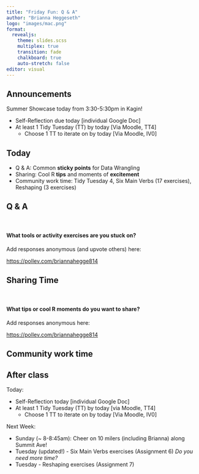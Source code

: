 ```yaml
---
title: "Friday Fun: Q & A"
author: "Brianna Heggeseth"
logo: "images/mac.png"
format: 
  revealjs:
    theme: slides.scss
    multiplex: true
    transition: fade
    chalkboard: true
    auto-stretch: false
editor: visual
---
```


## Announcements {.unnumbered}

Summer Showcase today from 3:30-5:30pm in Kagin!

-   Self-Reflection due today \[individual Google Doc\]
-   At least 1 Tidy Tuesday (TT) by today \[Via Moodle, TT4\]
    -   Choose 1 TT to iterate on by today \[Via Moodle, IV0\]

## Today {.unnumbered}

-   Q & A: Common **sticky points** for Data Wrangling
-   Sharing: Cool R **tips** and moments of **excitement**
-   Community work time: Tidy Tuesday 4, Six Main Verbs (17 exercises), Reshaping (3 exercises)

## Q & A {.unnumbered}

<br>

#### What tools or activity exercises are you stuck on?

Add responses anonymous (and upvote others) here:

<https://pollev.com/briannahegge814>

## Sharing Time {.unnumbered}

<br>

#### What tips or cool R moments do you want to share?

Add responses anonymous here:

<https://pollev.com/briannahegge814>

## Community work time {.unnumbered .smaller}

## After class {.smaller}

Today:

-   Self-Reflection today \[individual Google Doc\]
-   At least 1 Tidy Tuesday (TT) by today \[via Moodle, TT4\]
    -   Choose 1 TT to iterate on by today \[Via Moodle, IV0\]

Next Week:

-   Sunday (\~ 8-8:45am): Cheer on 10 milers (including Brianna) along Summit Ave!
-   Tuesday (updated!) - Six Main Verbs exercises (Assignment 6) *Do you need more time?*
-   Tuesday - Reshaping exercises (Assignment 7)
